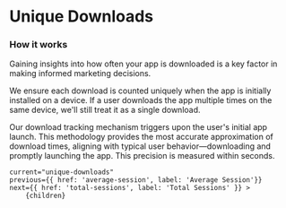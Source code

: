 
# Unique Downloads

### How it works


Gaining insights into how often your app is downloaded is a key factor in making informed marketing decisions.

We ensure each download is counted uniquely when the app is initially installed on a device. If a user downloads the app multiple times on the same device, we'll still treat it as a single download.

Our download tracking mechanism triggers upon the user's initial app launch. This methodology provides the most accurate approximation of download times, aligning with typical user behavior—downloading and promptly launching the app. This precision is measured within seconds.


<DocImage src="/docs/unique-downloads.png" width="1018" height="392"/>

    current="unique-downloads"
    previous={{ href: 'average-session', label: 'Average Session'}}
    next={{ href: 'total-sessions', label: 'Total Sessions' }} >
        {children}
</DocLayout>
